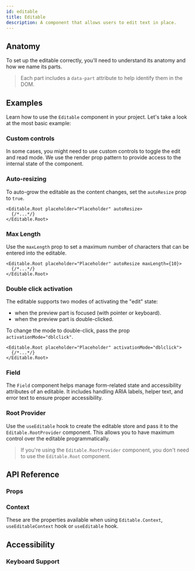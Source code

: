 ```yaml
---
id: editable
title: Editable
description: A component that allows users to edit text in place.
---
```


<ComponentPreview id="Editable" />

## Anatomy

To set up the editable correctly, you'll need to understand its anatomy and how we name its parts.

> Each part includes a `data-part` attribute to help identify them in the DOM.

<Anatomy id="editable" />

## Examples

Learn how to use the `Editable` component in your project. Let's take a look at the most basic example:

<Example id="basic" />

### Custom controls

In some cases, you might need to use custom controls to toggle the edit and read mode. We use the render prop pattern to
provide access to the internal state of the component.

<Example id="custom-controls" />

### Auto-resizing

To auto-grow the editable as the content changes, set the `autoResize` prop to `true`.

```tsx
<Editable.Root placeholder="Placeholder" autoResize>
  {/*...*/}
</Editable.Root>
```

### Max Length

Use the `maxLength` prop to set a maximum number of characters that can be entered into the editable.

```tsx
<Editable.Root placeholder="Placeholder" autoResize maxLength={10}>
  {/*...*/}
</Editable.Root>
```

### Double click activation

The editable supports two modes of activating the "edit" state:

- when the preview part is focused (with pointer or keyboard).
- when the preview part is double-clicked.

To change the mode to double-click, pass the prop `activationMode="dblclick"`.

```tsx
<Editable.Root placeholder="Placeholder" activationMode="dblclick">
  {/*...*/}
</Editable.Root>
```

### Field

The `Field` component helps manage form-related state and accessibility attributes of an editable. It includes handling
ARIA labels, helper text, and error text to ensure proper accessibility.

<Example id="with-field" />

### Root Provider

Use the `useEditable` hook to create the editable store and pass it to the `Editable.RootProvider` component. This
allows you to have maximum control over the editable programmatically.

<Example id="root-provider" />

> If you're using the `Editable.RootProvider` component, you don't need to use the `Editable.Root` component.

## API Reference

### Props

<ComponentTypes id="editable" />

### Context

These are the properties available when using `Editable.Context`, `useEditableContext` hook or `useEditable` hook.

<ContextType id="editable" />

## Accessibility

### Keyboard Support

<KeyBindingsTable id="editable" />

